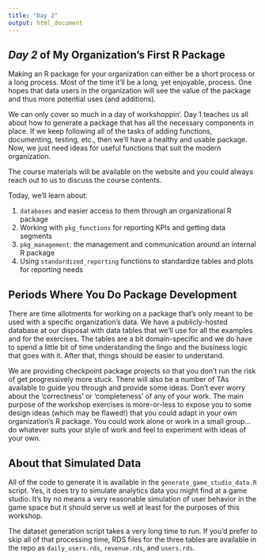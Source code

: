 ```yaml
---
title: "Day 2"
output: html_document
---
```


## *Day 2* of My Organization's First R Package 

Making an R package for your organization can either be a short process or a long process. Most of the time it'll be a long, yet enjoyable, process. One hopes that data users in the organization will see the value of the package and thus more potential uses (and additions).

We can only cover so much in a day of workshoppin'. Day 1 teaches us all about how to generate a package that has all the necessary components in place. If we keep following all of the tasks of adding functions, documenting, testing, etc., then we'll have a healthy and usable package. Now, we just need ideas for useful functions that suit the modern organization.

The course materials will be available on the website and you could always reach out to us to discuss the course contents.

Today, we'll learn about:

 1. `databases` and easier access to them through an organizational R package
 2. Working with `pkg_functions` for reporting KPIs and getting data segments
 3. `pkg_management`: the management and communication around an internal R package
 4. Using `standardized_reporting` functions to standardize tables and plots for reporting needs
 
## Periods Where You Do Package Development

There are time allotments for working on a package that's only meant to be used with a specific organization's data. We have a publicly-hosted database at our disposal with data tables that we'll use for all the examples and for the exercises. The tables are a bit domain-specific and we do have to spend a little bit of time understanding the lingo and the business logic that goes with it. After that, things should be easier to understand.

We are providing checkpoint package projects so that you don't run the risk of get progressively more stuck. There will also be a number of TAs available to guide you through and provide some ideas. Don't ever worry about the 'correctness' or 'completeness' of any of your work. The main purpose of the workshop exercises is more-or-less to expose you to some design ideas (which may be flawed!) that you could adapt in your own organization's R package. You could work alone or work in a small group... do whatever suits your style of work and feel to experiment with ideas of your own.

## About that Simulated Data

All of the code to generate it is available in the `generate_game_studio_data.R` script. Yes, it does try to simulate analytics data you might find at a game studio. It's by no means a very reasonable simulation of user behavior in the game space but it should serve us well at least for the purposes of this workshop.

The dataset generation script takes a very long time to run. If you'd prefer to skip all of that processing time, RDS files for the three tables are available in the repo as `daily_users.rds`, `revenue.rds`, and `users.rds`.
